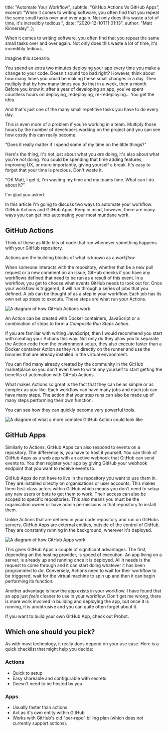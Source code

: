
  title: "Automate Your Workflow",
  subtitle: "GitHub Actions Vs GitHub Apps",
  excerpt:
    "When it comes to writing software, you often find that you repeat the same small tasks over and over again. Not only does this waste a lot of time, it's incredibly tedious.",
  date: "2020-12-10T11:01:13",
  author: "Matt Kinnersley",
};


When it comes to writing software, you often find that you repeat the same small tasks over and over again. Not only does this waste a lot of time, it's incredibly tedious.

Imagine this scenario:

You spend an extra two minutes deploying your app every time you make a change to your code. Doesn't sound too bad right? However, think about how many times you could be making these small changes in a day. Then multiply that by how many times you do that in a week, then a month. Before you know it, after a year of developing an app, you've spent countless hours on deploying, redeploying, re-redeploying... You get the idea.

And that's just one of the many small repetitive tasks you have to do every day.

This is even more of a problem if you're working in a team. Multiply those hours by the number of developers working on the project and you can see how costly this can really become.

"Does it really matter if I spend some of my time on the little things?"

Here's the thing, it's not just about what you _are_ doing, it's also about what you're _not_ doing. You could be spending that time adding features, improving UX, or more importantly, giving yourself a break. It's easy to forget that your time is precious. Don't waste it.

"OK Matt, I get it, I'm wasting my time and my teams time. What can I do about it?"

I'm glad you asked.

In this article I'm going to discuss two ways to automate your workflow: GitHub Actions and GitHub Apps. Keep in mind, however, there are many ways you can get into automating your most mundane work.

## GitHub Actions

Think of these as little bits of code that run whenever something happens with your GitHub repository.

Actions are the building blocks of what is known as a _workflow._

When someone interacts with the repository, whether that be a new pull request or a new comment on an issue, GitHub checks if you have any workflows defined that need to be run as a result of this event. In a workflow, you get to choose what events GitHub needs to look out for. Once your workflow is triggered, it will run through a series of jobs that you defined. A job can be thought of as a step in your workflow. Each job has its own set up steps to execute. These steps are what run your Actions.

![A diagram of how GitHub Actions work](/images/github-action.png)

An Action can be created with Docker containers, JavaScript or a combination of steps to form a _Composite Run Steps Action._

If you are familiar with writing JavaScript, then I would recommend you start with creating your Actions this way. Not only do they allow you to separate the Action code from the environment setup, they also execute faster than a Docker container Action as they run directly on the runner and use the binaries that are already installed in the virtual environment.

You can find many already created by the community in the GitHub marketplace so you don't even have to write any yourself to start getting the benefits of automation with GitHub Actions.

What makes Actions so great is the fact that they can be as simple or as complex as you like. Each workflow can have many jobs and each job can have many steps. The action that your step runs can also be made up of many steps performing their own function.

You can see how they can quickly become very powerful tools.

![A diagram of what a more complex GitHub Action could look like](/images/complex-github-action.png)

## GitHub Apps

Similarly to Actions, GitHub Apps can also respond to events on a repository. The difference is, you have to host it yourself. You can think of GitHub Apps as a web app with an active webhook that GitHub can send events to. You then register your app by giving GitHub your webhook endpoint that you want to receive events to.

GitHub Apps do not have to live in the repository you want to use them in. They are installed directly on organisations or user accounts. This makes them first-class actors within GitHub which means you don't need to setup any new users or bots to get them to work. Their access can also be scoped to specific repositories. This also means you must be the organisation owner or have admin permissions in that repository to install them.

Unlike Actions that are defined in your code repository and run on GitHubs servers, GitHub Apps are external entities, outside of the control of GitHub. They are constantly running in the background, wherever it's deployed.

![A diagram of how GitHub Apps work](/images/github-app.png)

This gives GitHub Apps a couple of significant advantages. The first, depending on the hosting provider, is speed of execution. An app living on a server, is already up and running once it is deployed. All it needs is the request to come through and it can start doing whatever it has been programmed to do. Conversely, Actions need to wait for their workflow to be triggered, wait for the virtual machine to spin up and then it can begin performing its function.

Another advantage is how the app exists in your workflow. I have found that an app just _feels_ cleaner to use in your workflow. Don't get me wrong, there is more work involved in building and deploying the app, but once it is running, it is unobtrusive and you can quite often forget about it.

If you want to build your own GitHub App, check out Probot.

## Which one should you pick?

As with most technology, it really does depend on your use case. Here is a quick checklist that might help you decide:

### Actions

- Quick to setup
- Easy shareable and configurable with secrets
- Doesn't need to be hosted by you.

### Apps

- Usually faster than actions
- Act as it's own entity within GitHub
- Works with GitHub's old "per-repo" billing plan (which does not currently support actions).
